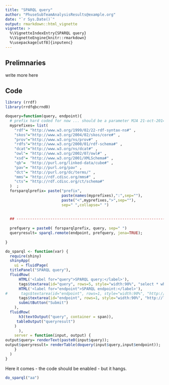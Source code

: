 ```yaml
---
title: "SPARQL query"
author: "PhuseSubTeamAnalysisResults@example.org"
date: "`r Sys.Date()`"
output: rmarkdown::html_vignette
vignette: >
  %\VignetteIndexEntry{SPARQL query}
  %\VignetteEngine{knitr::rmarkdown}
  %\usepackage[utf8]{inputenc}
---
```



## Prelimnaries
write more here

## Code


```r

library (rrdf)
library(rrdfqbcrnd0)

doquery=function(query, endpoint){
  # prefix hard coded for now ... should be a parameter MJA 21-oct-2014
  myprefixes= list(
    "rdf"= "http://www.w3.org/1999/02/22-rdf-syntax-ns#" ,
    "skos"="http://www.w3.org/2004/02/skos/core#" ,
    "prov"="http://www.w3.org/ns/prov#" ,
    "rdfs"="http://www.w3.org/2000/01/rdf-schema#" ,
    "dcat"="http://www.w3.org/ns/dcat#" ,
    "owl"= "http://www.w3.org/2002/07/owl#" ,
    "xsd"= "http://www.w3.org/2001/XMLSchema#" ,
    "qb"=  "http://purl.org/linked-data/cube#" ,
    "pav"= "http://purl.org/pav" ,
    "dct"= "http://purl.org/dc/terms/" ,
    "mms"= "http://rdf.cdisc.org/mms#" ,
    "cts"= "http://rdf.cdisc.org/ct/schema#" 
  )  ;
  forsparqlprefix= paste("prefix", 
                         paste(names(myprefixes),":",sep=""), 
                         paste("<",myprefixes,">",sep=""),
                         sep=" ",collapse=" ")
  
  
  ## ------------------------------------------------------------------------
  
  prefquery = paste0( forsparqlprefix, query, sep=" ")
  queryresult= sparql.remote(endpoint, prefquery, jena=TRUE);
  
}

do_sparql <- function(var) {
  require(shiny)
  shinyApp(
    ui = fluidPage(
  titlePanel("SPARQL query"),
  fluidRow(
      HTML('<label for="query">SPARQL query:</label>'),
      tags$textarea(id="query", rows=5, style="width:90%", "select * where {?s ?p ?o} limit 10"),
      HTML('<label for="endpoint">SPARQL endpoint:</label>'),
#      tags$textarea(id="endpoint", rows=1, style="width:90%", "http://www.datadriven.jp:3030/cdisc/sparql"),
      tags$textarea(id="endpoint", rows=1, style="width:90%", "http://localhost:3030/cdisc/query"),
      submitButton("Submit")
    ), 
  fluidRow(
      h3(textOutput("query", container = span)),
     tableOutput("queryresult")
    )
      ),
    server = function(input, output) {
output$query= renderText(paste0(input$query));
output$queryresult= renderTable(doquery(input$query,input$endpoint));
    }
  )
}

```

Here it comes - the code should be enabled - but it hangs.

```r
do_sparql("aa")
```
